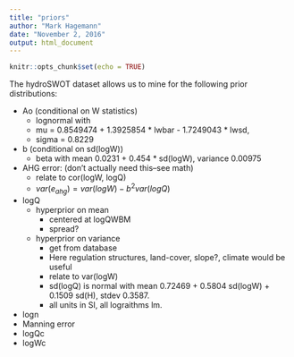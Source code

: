 ```yaml
---
title: "priors"
author: "Mark Hagemann"
date: "November 2, 2016"
output: html_document
---
```


```r
knitr::opts_chunk$set(echo = TRUE)
```

The hydroSWOT dataset allows us to mine for the following prior distributions:

- Ao (conditional on W statistics)
    - lognormal with 
    - mu = 0.8549474 + 1.3925854 * lwbar - 1.7249043 * lwsd, 
    - sigma = 0.8229
- b (conditional on sd(logW))
    - beta with mean 0.0231 + 0.454 * sd(logW), variance 0.00975
- AHG error: (don't actually need this--see math)
    - relate to cor(logW, logQ)
    - $var(e_{ahg}) = var(logW) - b^2var(logQ)$
- logQ
    - hyperprior on mean
        - centered at logQWBM
        - spread?
    - hyperprior on variance
        - get from database
        - Here regulation structures, land-cover, slope?, climate would be useful
        - relate to var(logW)
        - sd(logQ) is normal with mean 0.72469 + 0.5804 sd(logW) + 0.1509 sd(H), stdev 0.3587.
        - all units in SI, all lograithms lm. 

- logn
- Manning error
- logQc
- logWc